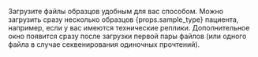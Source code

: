 <span> Загрузите файлы образцов удобным для вас способом. Можно загрузить сразу несколько
образцов {props.sample_type} пациента, например, если у вас имеются технические реплики.
Дополнительное окно появится сразу после загрузки первой пары файлов (или одного файла в случае
секвенирования одиночных прочтений).</span>